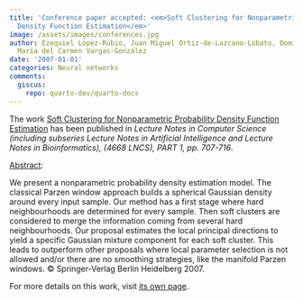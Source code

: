```yaml
---
title: 'Conference paper accepted: <em>Soft Clustering for Nonparametric Probability
  Density Function Estimation</em>'
image: /assets/images/conferences.jpg
author: Ezequiel López-Rubio, Juan Miguel Ortiz-de-Lazcano-Lobato, Domingo López-Rodríguez,
  María del Carmen Vargas-González
date: '2007-01-01'
categories: Neural networks
comments:
  giscus:
    repo: quarto-dev/quarto-docs
---
```


The work <u>Soft Clustering for Nonparametric Probability Density Function Estimation</u> has been published in <em>Lecture Notes in Computer Science (including subseries Lecture Notes in Artificial Intelligence and Lecture Notes in Bioinformatics), (4668 LNCS), PART 1, <em>pp. 707-716</em></em>.

<u>Abstract</u>:



We present a nonparametric probability density estimation model. The classical Parzen window approach builds a spherical Gaussian density around every input sample. Our method has a first stage where hard neighbourhoods are determined for every sample. Then soft clusters are considered to merge the information coming from several hard neighbourhoods. Our proposal estimates the local principal directions to yield a specific Gaussian mixture component for each soft cluster. This leads to outperform other proposals where local parameter selection is not allowed and/or there are no smoothing strategies, like the manifold Parzen windows. © Springer-Verlag Berlin Heidelberg 2007.




For more details on this work, visit <a href='/publications/conferences/2007-icann2'>its own page</a>.
